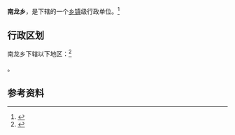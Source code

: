 {{中国乡级行政区|52/01/21/200/000}}

'''南龙乡'''，是{{PRC admin/fullname|52/01/21/200/000|3}}下辖的一个[[乡镇|乡镇]]级行政单位。<ref>{{PRC admin/ref sgc|{{PRC admin/parent|52/01/21/200/000}}}}</ref>

== 行政区划 ==

南龙乡下辖以下地区：<ref>{{PRC admin/ref sgc|52/01/21/200/000}}</ref>

{{PRC admin/children|52/01/21/200/000}}。

== 参考资料 ==

{{reflist}}

{{行政区划小作品}}
{{PRC admin/navcat|52/01/21/200/000}}